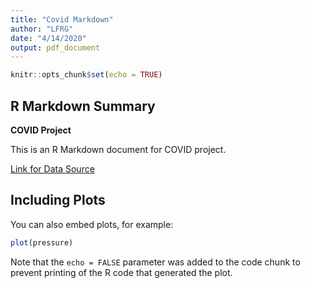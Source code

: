 ```yaml
---
title: "Covid Markdown"
author: "LFRG"
date: "4/14/2020"
output: pdf_document
---
```


```r
knitr::opts_chunk$set(echo = TRUE)
```

## R Markdown Summary

**COVID Project**

This is an R Markdown document for COVID project.

[Link for Data Source](https://www.data.gouv.fr/fr/datasets/donnees-hospitalieres-relatives-a-lepidemie-de-covid-19/)








## Including Plots

You can also embed plots, for example:

```r
plot(pressure)
```

Note that the `echo = FALSE` parameter was added to the code chunk to prevent printing of the R code that generated the plot.
